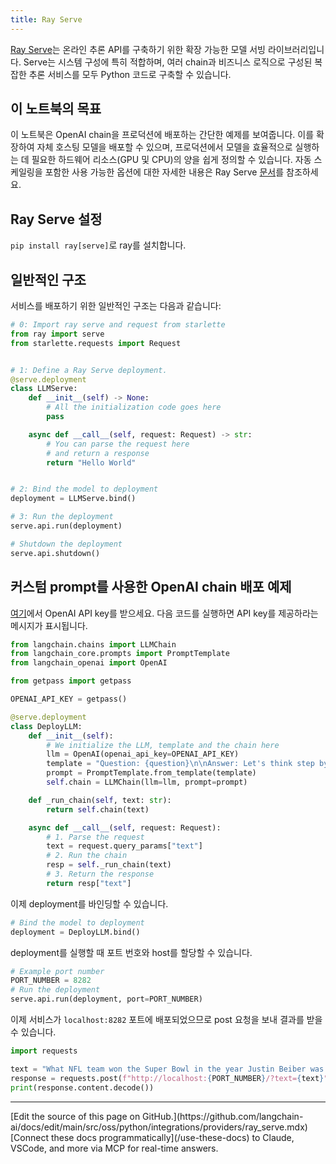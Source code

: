 ```yaml
---
title: Ray Serve
---
```


[Ray Serve](https://docs.ray.io/en/latest/serve/index.html)는 온라인 추론 API를 구축하기 위한 확장 가능한 모델 서빙 라이브러리입니다. Serve는 시스템 구성에 특히 적합하며, 여러 chain과 비즈니스 로직으로 구성된 복잡한 추론 서비스를 모두 Python 코드로 구축할 수 있습니다.

## 이 노트북의 목표

이 노트북은 OpenAI chain을 프로덕션에 배포하는 간단한 예제를 보여줍니다. 이를 확장하여 자체 호스팅 모델을 배포할 수 있으며, 프로덕션에서 모델을 효율적으로 실행하는 데 필요한 하드웨어 리소스(GPU 및 CPU)의 양을 쉽게 정의할 수 있습니다. 자동 스케일링을 포함한 사용 가능한 옵션에 대한 자세한 내용은 Ray Serve [문서](https://docs.ray.io/en/latest/serve/getting_started.html)를 참조하세요.

## Ray Serve 설정

`pip install ray[serve]`로 ray를 설치합니다.

## 일반적인 구조

서비스를 배포하기 위한 일반적인 구조는 다음과 같습니다:

```python
# 0: Import ray serve and request from starlette
from ray import serve
from starlette.requests import Request


# 1: Define a Ray Serve deployment.
@serve.deployment
class LLMServe:
    def __init__(self) -> None:
        # All the initialization code goes here
        pass

    async def __call__(self, request: Request) -> str:
        # You can parse the request here
        # and return a response
        return "Hello World"


# 2: Bind the model to deployment
deployment = LLMServe.bind()

# 3: Run the deployment
serve.api.run(deployment)
```

```python
# Shutdown the deployment
serve.api.shutdown()
```

## 커스텀 prompt를 사용한 OpenAI chain 배포 예제

[여기](https://platform.openai.com/account/api-keys)에서 OpenAI API key를 받으세요. 다음 코드를 실행하면 API key를 제공하라는 메시지가 표시됩니다.

```python
from langchain.chains import LLMChain
from langchain_core.prompts import PromptTemplate
from langchain_openai import OpenAI
```

```python
from getpass import getpass

OPENAI_API_KEY = getpass()
```

```python
@serve.deployment
class DeployLLM:
    def __init__(self):
        # We initialize the LLM, template and the chain here
        llm = OpenAI(openai_api_key=OPENAI_API_KEY)
        template = "Question: {question}\n\nAnswer: Let's think step by step."
        prompt = PromptTemplate.from_template(template)
        self.chain = LLMChain(llm=llm, prompt=prompt)

    def _run_chain(self, text: str):
        return self.chain(text)

    async def __call__(self, request: Request):
        # 1. Parse the request
        text = request.query_params["text"]
        # 2. Run the chain
        resp = self._run_chain(text)
        # 3. Return the response
        return resp["text"]
```

이제 deployment를 바인딩할 수 있습니다.

```python
# Bind the model to deployment
deployment = DeployLLM.bind()
```

deployment를 실행할 때 포트 번호와 host를 할당할 수 있습니다.

```python
# Example port number
PORT_NUMBER = 8282
# Run the deployment
serve.api.run(deployment, port=PORT_NUMBER)
```

이제 서비스가 `localhost:8282` 포트에 배포되었으므로 post 요청을 보내 결과를 받을 수 있습니다.

```python
import requests

text = "What NFL team won the Super Bowl in the year Justin Beiber was born?"
response = requests.post(f"http://localhost:{PORT_NUMBER}/?text={text}")
print(response.content.decode())
```

---

<Callout icon="pen-to-square" iconType="regular">
    [Edit the source of this page on GitHub.](https://github.com/langchain-ai/docs/edit/main/src/oss/python/integrations/providers/ray_serve.mdx)
</Callout>
<Tip icon="terminal" iconType="regular">
    [Connect these docs programmatically](/use-these-docs) to Claude, VSCode, and more via MCP for    real-time answers.
</Tip>
